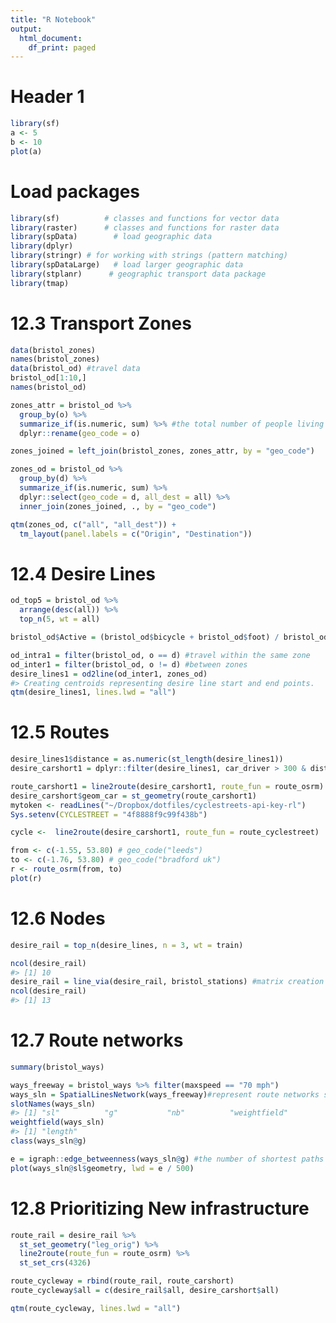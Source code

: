 ```yaml
---
title: "R Notebook"
output:
  html_document:
    df_print: paged
---
```


# Header 1
```r
library(sf)
a <- 5
b <- 10
plot(a)
```
# Load packages
```r
library(sf)          # classes and functions for vector data
library(raster)      # classes and functions for raster data
library(spData)        # load geographic data
library(dplyr)
library(stringr) # for working with strings (pattern matching)
library(spDataLarge)   # load larger geographic data
library(stplanr)      # geographic transport data package
library(tmap)     
```
# 12.3 Transport Zones
```r
data(bristol_zones)
names(bristol_zones)
data(bristol_od) #travel data
bristol_od[1:10,]
names(bristol_od)

zones_attr = bristol_od %>% 
  group_by(o) %>% 
  summarize_if(is.numeric, sum) %>% #the total number of people living in each zone
  dplyr::rename(geo_code = o)

zones_joined = left_join(bristol_zones, zones_attr, by = "geo_code")

zones_od = bristol_od %>% 
  group_by(d) %>% 
  summarize_if(is.numeric, sum) %>% 
  dplyr::select(geo_code = d, all_dest = all) %>% 
  inner_join(zones_joined, ., by = "geo_code")

qtm(zones_od, c("all", "all_dest")) +
  tm_layout(panel.labels = c("Origin", "Destination"))

```
# 12.4 Desire Lines
```r
od_top5 = bristol_od %>% 
  arrange(desc(all)) %>% 
  top_n(5, wt = all)

bristol_od$Active = (bristol_od$bicycle + bristol_od$foot) / bristol_od$all * 100

od_intra1 = filter(bristol_od, o == d) #travel within the same zone
od_inter1 = filter(bristol_od, o != d) #between zones
desire_lines1 = od2line(od_inter1, zones_od)
#> Creating centroids representing desire line start and end points.
qtm(desire_lines1, lines.lwd = "all")
```
# 12.5 Routes
```r
desire_lines1$distance = as.numeric(st_length(desire_lines1))
desire_carshort1 = dplyr::filter(desire_lines1, car_driver > 300 & distance < 5000)

route_carshort1 = line2route(desire_carshort1, route_fun = route_osrm)
desire_carshort$geom_car = st_geometry(route_carshort1)
mytoken <- readLines("~/Dropbox/dotfiles/cyclestreets-api-key-rl") 
Sys.setenv(CYCLESTREET = "4f8888f9c99f438b")

cycle <-  line2route(desire_carshort1, route_fun = route_cyclestreet)

from <- c(-1.55, 53.80) # geo_code("leeds")
to <- c(-1.76, 53.80) # geo_code("bradford uk")
r <- route_osrm(from, to)
plot(r)

```
# 12.6 Nodes
```r
desire_rail = top_n(desire_lines, n = 3, wt = train)

ncol(desire_rail)
#> [1] 10
desire_rail = line_via(desire_rail, bristol_stations) #matrix creation (of origins, destinations and the 'via' points representing rail stations), identification of nearest neighbors and conversion to multilines.
ncol(desire_rail)
#> [1] 13
```

# 12.7 Route networks
```r
summary(bristol_ways)

ways_freeway = bristol_ways %>% filter(maxspeed == "70 mph") 
ways_sln = SpatialLinesNetwork(ways_freeway)#represent route networks simultaneously as graphs and a set of geographic lines
slotNames(ways_sln)
#> [1] "sl"          "g"           "nb"          "weightfield"
weightfield(ways_sln)
#> [1] "length"
class(ways_sln@g)

e = igraph::edge_betweenness(ways_sln@g) #the number of shortest paths passing through each edge
plot(ways_sln@sl$geometry, lwd = e / 500)
```
# 12.8 Prioritizing New infrastructure
```r
route_rail = desire_rail %>% 
  st_set_geometry("leg_orig") %>% 
  line2route(route_fun = route_osrm) %>% 
  st_set_crs(4326)

route_cycleway = rbind(route_rail, route_carshort)
route_cycleway$all = c(desire_rail$all, desire_carshort$all)

qtm(route_cycleway, lines.lwd = "all")
```

